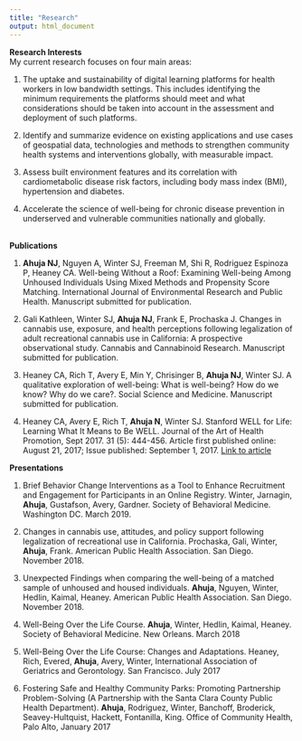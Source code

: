 ```yaml
---
title: "Research"
output: html_document
---
```


**Research Interests** <br>
My current research focuses on four main areas:

1. The uptake and sustainability of digital learning platforms for health workers in low bandwidth settings. This includes identifying the minimum requirements the platforms should meet and what considerations should be taken into account in the assessment and deployment of such platforms.

2. Identify and summarize evidence on existing applications and use cases of geospatial data, technologies and methods to strengthen community health systems and interventions globally, with measurable impact.

3. Assess built environment features and its correlation with cardiometabolic disease risk factors, including body mass index (BMI), hypertension and diabetes.

4. Accelerate the science of well-being for chronic disease prevention in underserved and vulnerable communities nationally and globally.  
<br>

**Publications** 

1. **Ahuja NJ**, Nguyen A, Winter SJ, Freeman M, Shi R, Rodriguez Espinoza P, Heaney CA. Well-being Without a Roof: Examining Well-being Among Unhoused Individuals Using Mixed Methods and Propensity Score Matching. International Journal of Environmental Research and Public Health. Manuscript submitted for publication.

2. Gali Kathleen, Winter SJ, **Ahuja NJ**, Frank E, Prochaska J. Changes in cannabis use, exposure, and health perceptions following legalization of adult recreational cannabis use in California: A prospective observational study. Cannabis and Cannabinoid Research. Manuscript submitted for publication.

3. Heaney CA, Rich T, Avery E, Min Y, Chrisinger B, **Ahuja NJ**, Winter SJ. A qualitative exploration of well-being: What is well-being? How do we know? Why do we care?. Social Science and Medicine. Manuscript submitted for publication.

4. Heaney CA, Avery E, Rich T, **Ahuja N**, Winter SJ. Stanford WELL for Life: Learning What It Means to Be WELL. Journal of the Art of Health Promotion, Sept 2017. 31 (5): 444-456.  Article first published online: August 21, 2017; Issue published: September 1, 2017. [Link to article](https://journals.sagepub.com/doi/pdf/10.1177/0890117117725842#page=6)

**Presentations**

1. Brief Behavior Change Interventions as a Tool to Enhance Recruitment and Engagement for Participants in an Online Registry. Winter, Jarnagin, **Ahuja**, Gustafson, Avery, Gardner. Society of Behavioral Medicine. Washington DC. March 2019. 

2. Changes in cannabis use, attitudes, and policy support following legalization of recreational use in California. Prochaska, Gali, Winter, **Ahuja**, Frank. American Public Health Association. San Diego. November 2018. 

3. Unexpected Findings when comparing the well-being of a matched sample of unhoused and housed individuals. **Ahuja**, Nguyen, Winter, Hedlin, Kaimal, Heaney. American Public Health Association. San Diego. November 2018. 

4. Well-Being Over the Life Course. **Ahuja**, Winter, Hedlin, Kaimal, Heaney. Society of Behavioral Medicine. New Orleans. March 2018

5. Well-Being Over the Life Course: Changes and Adaptations. Heaney, Rich, Evered, **Ahuja**, Avery, Winter, International Association of Geriatrics and Gerontology. San Francisco. July 2017

6. Fostering Safe and Healthy Community Parks: Promoting Partnership Problem-Solving (A Partnership with the Santa Clara County Public Health Department). **Ahuja**, Rodriguez, Winter, Banchoff, Broderick, Seavey-Hultquist, Hackett, Fontanilla, King.  Office of Community Health, Palo Alto, January 2017




